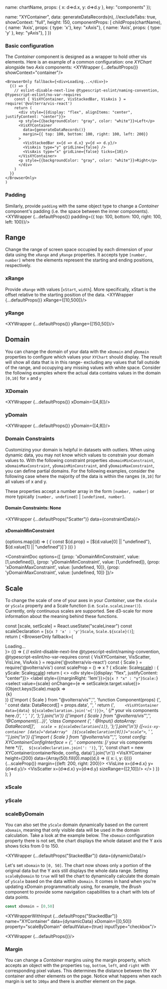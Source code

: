 
  name: chartName,
  props: {
    x: d=>d.x, y: d=>d.y
  },
  key: "components"
});

  name: "XYContainer",
  data: generateDataRecords(n),
  //excludeTabs: true,
  showContext: "full",
  height: 150,
  componentProps: [
    childProps(chartName),
    { name: 'Axis', props: { type: 'x'}, key: "xAxis"},
    { name: 'Axis', props: { type: 'y' }, key: "yAxis"},
  ]
})

### Basic configuration
The _Container_ component is designed as a wrapper to hold other vis elements. Here is an example of a common configuration: one _XYChart_ alongside two _Axis_ components:
<XYWrapper {...defaultProps()} showContext="container"/>

    <BrowserOnly fallback={<div>Loading...</div>}>
      {() => {
        // eslint-disable-next-line @typescript-eslint/naming-convention, @typescript-eslint/no-var-requires
        const { VisXYContainer, VisStackedBar, VisAxis } = require('@volterra/vis-react')
        return (
          <div style={{display: "flex", alignItems: "center", justifyContent: "center"}}>
          <p style={{backgroundColor: "gray", color: "white"}}>Left</p>
          <VisXYContainer
            data={generateDataRecords()}
            margin={{ top: 100, bottom: 100, right: 100, left: 200}}
          >
            <VisStackedBar x={d => d.x} y={d => d.y}/>
            <VisAxis type="y" gridLine={false} />
            <VisAxis type="x" gridLine={false} ticks={10}/>
          </VisXYContainer>
          <p style={{backgroundColor: "gray", color: "white"}}>Right</p>
          </div>
        )
      }}
    </BrowserOnly>
    )

<MarginDoc/>

### Padding
Similarly, provide `padding` with the same object type to change a _Container_ component's padding (i.e. the space between the inner components).
<XYWrapper {...defaultProps()} padding={{ top: 100, bottom: 100, right: 100, left: 100}}/>

## Range
Change the range of screen space occupied by each dimension of your data using the `xRange` and `yRange` properties.
It accepts type `[number, number]` where the elements represent the starting and ending positions, respectively.

### xRange
Provide `xRange` with values [`xStart`, `width`]. More specifically, xStart is the offset relative to the starting position of the data.
<XYWrapper {...defaultProps()} xRange={[10,500]}/>

### yRange
<XYWrapper {...defaultProps()} yRange={[150,50]}/>

## Domain
You can change the domain of your data with the `xDomain` and `yDomain` properties to configure which values your `XYChart` should display.
The result will show all data that is in this range- excluding any values that fall outside of the range, and occupying any missing values with white space.
Consider the following examples where the actual data contains values in the domain `[0,10]` for `x` and `y`

### XDomain
<XYWrapper {...defaultProps()} xDomain={[4,8]}/>

### yDomain
<XYWrapper {...defaultProps()} yDomain={[4,8]}/>


### Domain Constraints
Customizing your domain is helpful in datasets with outliers. When using dynamic data, you may not know which values to constrain your domain values to.
With the following constraint properties `xDomainMinConstraint`, `xDomainMaxConstraint`, `yDomainMinConstraint`, and `yDomainMaxConstraint`, you can define partial domains.
For the following examples, consider the following case where the majority of the data is within the ranges `[0,10]` for all values of x and y.

These properties accept a number array in the form `[number, number]` or more typically `[number, undefined]` | `[undefined, number]`.


#### Domain Constraints: None
<XYWrapper {...defaultProps("Scatter")} data={constraintData}/>

#### xDomainMinConstraint
  <Tabs groupId="constraint" className="prop-preview-menu">
    {options.map((d) => (
      <TabItem key={d.prop} value={d.prop} label={d.prop}>
        <CodeBlock language="ts">
          {`const ${d.prop} = [${d.value[0] || "undefined"}, ${d.value[1] || "undefined"}]`}
        </CodeBlock>
        <XYWrapper {...defaultProps("Scatter")} data={constraintData} {...{ [d.prop]: d.value}}/>
      </TabItem>
    ))}
  </Tabs>
)

<ConstraintDoc options={[
  {prop: 'xDomainMinConstraint', value: [1,undefined]},
  {prop: 'yDomainMinConstraint', value: [1,undefined]},
  {prop: 'xDomainMaxConstraint', value: [undefined, 10]},
  {prop: 'yDomainMaxConstraint', value: [undefined, 10]}
]}/>

## Scale
To change the scale of one of your axes in your _Container_, use the `xScale` or `yScale` property and a Scale function (i.e. `Scale.scaleLinear()`).
Currently, only continuous scales are supported. See d3-scale for more information about the meaning behind these functions.

  const [scale, setScale] = React.useState("scaleLinear")
  const scaleDeclaration = [`${x ? 'x' : 'y'}Scale`, `Scale.${scale}()`];     
  return (
  <BrowserOnly fallback={<div>Loading...</div>}>
      {() => {
        // eslint-disable-next-line @typescript-eslint/naming-convention, @typescript-eslint/no-var-requires
        const { VisXYContainer, VisScatter, VisLine, VisAxis } = require('@volterra/vis-react')
        const { Scale } = require('@volterra/vis')
        const scaleProp = () => x ? { xScale: Scale[scale]()} : { yScale: Scale[scale]()}
        return (
          <>
          <div style={{display: "flex", justifyContent: "center"}}>
          <label style={{marginRight: '1em'}}>{`${x ? "x" : "y"}Scale:`}</label>
          <select value={scale} onChange={e => setScale(e.target.value)}>
            {Object.keys(Scale).map(k => <option key={k} value={k} >{k}</option>)}
          </select>
          </div>
           <Tabs groupId="framework">
            <TabItem value="react" label="React">
              <CodeBlock language="jsx">
                {['import { Scale } from "@volterra/vis"','',
                  'function Component(props) {',
                '  const data: DataRecord[] = props.data',
                '',
                '  return (',
                `    <VisXYContainer data={data} ${scaleDeclaration.join('={')}}>`,
                '      {/* your vis components here */}',
                '    </VisXYContainer>',
                '  )', '};'].join('\n')}
              </CodeBlock>
            </TabItem>
            <TabItem value="angular" label="Angular">
              <CodeBlock language="ts">
                {['import { Scale } from "@volterra/vis"','',
                  '@Component({...})',
                  'class Component {',
                  '  @Input() dataArray: DataRecord[]',
                  `  scale = ${scaleDeclaration[1]}`, '};'].join('\n')}
              </CodeBlock>
              <CodeBlock language="html">
                {[`<vis-xy-container [data]="dataArray"  [${scaleDeclaration[0]}]="scale">`,
                  '  <!-- your vis components here -->',
                  '</vis-xy-container>'].join('\n')}
              </CodeBlock>
            </TabItem>
            <TabItem value="typescript" label="TypeScript">
              <CodeBlock language="ts">
                {['import { Scale } from "@volterra/vis"','',
                  'const config: XYContainerConfigInterface<DataRecord> = {',
                  '  components: [/* your vis components here */]',
                  `  ${scaleDeclaration.join(': ')}`,
                  '}',
                  'const chart = new XYContainer(containerNode, config, data)'].join('\n')}
              </CodeBlock>
            </TabItem>
          </Tabs>
           <VisXYContainer height={200} data={Array(50).fill(0).map((d,i) => ({ x: i, y: i}))} {...scaleProp()} margin={{left: 200, right: 200}}>
             <VisLine x={d=>d.x} y={d=>d.y}/>
              <VisScatter x={d=>d.x} y={d=>d.y} sizeRange={[2,10]}/>
              <VisAxis type="x"/>
              <VisAxis type="y"/>
            </VisXYContainer>
          </>
        )
      }}
    </BrowserOnly>
  );
  }

### xScale
<ScaleDoc x/>

### yScale
<ScaleDoc y/>


### scaleByDomain
You can also set the `yScale` domain dynamically based on the current `xDomain`, meaning that only visible data will be used in the domain calculation.
Take a look at the example below. The `xDomain` configuration property there is not set, the chart displays the whole dataset and the Y axis shows ticks from 0 to 150.

<XYWrapper {...defaultProps("StackedBar")} data={dynamicData}/>

Let's set `xDomain` to `[0, 50]`. The chart now shows only a portion of the original data but the Y axis still displays the whole data range.
Setting `scaleByDomain` to `true` will tell the chart to dynamically calculate the domain of `yScale` based on the data within `xDomain`.
It comes in hand when you're updating xDomain programmatically using, for example, the _Brush_ component to provide some navigation capabilities to a chart with lots of data points.

```ts
const xDomain = [0,50]
```
<XYWrapperWithInput {...defaultProps("StackedBar")} name="XYContainer" data={dynamicData} xDomain={[0,50]} property="scaleByDomain" defaultValue={true} inputType="checkbox"/>

<XYWrapper {...defaultProps()}/>

### Margin
You can change a _Container_ margins using the margin property, which accepts an object with the properties `top`, `bottom`, `left`, and `right` with corresponding pixel values.
This determines the distance between the XY container and other elements on the page. Notice what happens when each margin is set to `100px` and there is another element on the page.



<PropTable name="VisXYContainer"/>